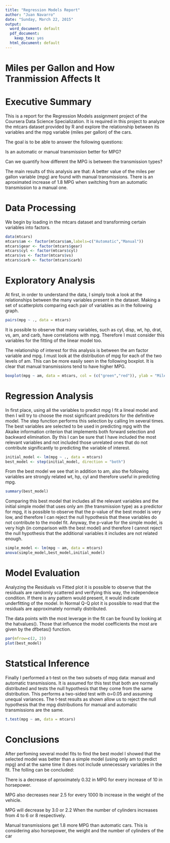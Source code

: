 ```yaml
---
title: "Regression Models Report"
author: "Juan Navarro"
date: "Sunday, March 22, 2015"
output:
  word_document: default
  pdf_document:
    keep_tex: yes
  html_document: default
---
```


Miles per Gallon and How Tranmission Affects It
===============================================

Executive Summary
=================
This is a report for the Regression Models assignment project of the Coursera Data Science Specialization. It is required in this project to analyze the mtcars dataset provided by R and explore the relationship between its variables and the mpg variable (miles per gallon) of the cars.

The goal is to be able to answer the following questions:

Is an automatic or manual transmission better for MPG?

Can we quantify how different the MPG is between the transmission types?

The main results of this analysis are that:
A better value of the miles per gallon variable (mpg) are found with manual transmissions. 
There is an aproximated increase of 1.8 MPG when switching from an automatic transmission to a manual one.

Data Processing
===============
We begin by loading in the mtcars dataset and transforming certain variables into factors.

```r
data(mtcars)
mtcars$am <- factor(mtcars$am,labels=c("Automatic","Manual"))
mtcars$gear <- factor(mtcars$gear)
mtcars$cyl <- factor(mtcars$cyl)
mtcars$vs <- factor(mtcars$vs)
mtcars$carb <- factor(mtcars$carb)
```

Exploratory Analysis
====================

At first, in order to understand the data, I simply took a look at the relationships between the many variables present in the dataset. Making a set of scatterplots comparing each pair of variables as in the following graph.

```r
pairs(mpg ~ ., data = mtcars)
```

It is possible to observe that many variables, such as cyl, disp, wt, hp, drat, vs, am, and carb, have correlations with mpg. Therefore I must consider this variables for the fitting of the linear model too.

The relationship of interest for this analysis is between the am factor variable and mpg. I must look at the distribution of mpg for each of the two levels of am. This can be more easily seen in the following boxplot. It is clear that manual transmissions tend to have higher MPG.

```r
boxplot(mpg ~ am, data = mtcars, col = (c("green","red")), ylab = "Miles Per Gallon (mpg)", xlab = "Transmission Type (am)")
```

Regression Analysis
===================

In first place, using all the variables to predict mpg I fit a lineal model and then I will try to choose the most significant predictors for the definitive model. 
The step function performs this selection by calling lm several times. The best variables are selected to be used in predicting mpg with the Akaike information criterion that implements both forward selection and backward elimination. 
By this I can be sure that I have included the most relevant variables and not included those unrelated ones that do not contribute significantly to predicting the variable of interest.

```r
initial_model <- lm(mpg ~ ., data = mtcars)
best_model <- step(initial_model, direction = "both")
```

From the best model we see that in addition to am, also the following variables are strongly related wt, hp, cyl and therefore useful in predicting mpg.


```r
summary(best_model)
```


Comparing this best model that includes all the relevant variables and the initial simple model that uses only am (the transmission type) as a predictor for mpg, it is possible to observe that the p-value of the best model is very low, and therefore I can reject the null hypothesis that these variables do not contribute to the model fit. Anyway, the p-value for the simple model, is very high (in comparison with the best model) and therefore I cannot reject the null hypothesis that the additional variables it includes are not related enough. 


```r
simple_model <- lm(mpg ~ am, data = mtcars)
anova(simple_model,best_model,initial_model)
```

Model Evaluation
=================
Analyzing the Residuals vs Fitted plot it is possible to observe that the residuals are randomly scattered and verifying this way, the independece condition. If there is any pattern would present, it would indicate underfitting of the model. 
In Normal Q-Q plot it is possible to read that the residuals are approximately normally distributed. 

The data points with the most leverage in the fit can be found by looking at the hatvalues(). Those that influence the model coefficients the most are given by the dfbetas() function.

```r
par(mfrow=c(2, 2))
plot(best_model)
```


Statstical Inference
====================
Finally I performed a t-test on the two subsets of mpg data: manual and automatic transmissions. It is assumed for this test that both are normally distributed and tests the null hypothesis that they come from the same distribution. This performs a two-sided test with α=0.05 and assuming unequal variances. The t-test results as shown allow us to reject the null hypothesis that the mpg distributions for manual and automatic transmissions are the same.

```r
t.test(mpg ~ am, data = mtcars)
```

Conclusions
===========
After perfoming several model fits to find the best model I showed that the selected model was better than a simple model (using only am to predict mpg) and at the same time it does not include unnecessary variables in the fit. 
The folling can be concluded:

There is a decrease of aproximately 0.32 in MPG for every increase of 10 in horsepower.

MPG also decreases near 2.5 for every 1000 lb increase in the weight of the vehicle.

MPG will decrease by 3.0 or 2.2 When the number of cylinders increases from 4 to 6 or 8 respectively. 

Manual transmissions get 1.8 more MPG than automatic cars. 
This is considering also horsepower, the weight and the number of cylinders of the car



